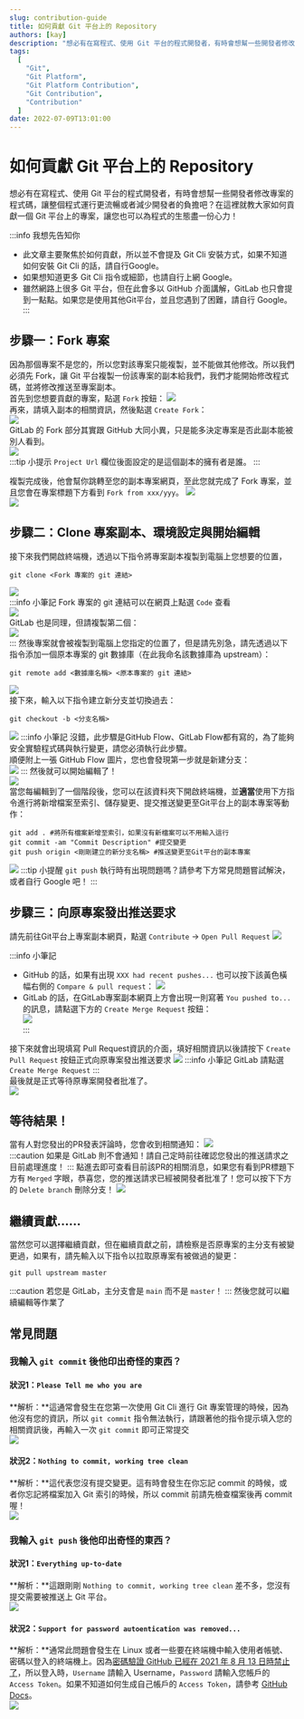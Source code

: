 ```yaml
---
slug: contribution-guide
title: 如何貢獻 Git 平台上的 Repository
authors: [kay]
description: "想必有在寫程式、使用 Git 平台的程式開發者，有時會想幫一些開發者修改專案的程式碼，讓整個程式運行更流暢或者減少開發者的負擔吧？在這裡就教大家如何貢獻一個 Git 平台上的專案，讓您也可以為程式的生態盡一份心力！"
tags:
  [
	"Git",
    "Git Platform",
    "Git Platform Contribution",
    "Git Contribution",
    "Contribution"
  ]
date: 2022-07-09T13:01:00
---
```


# 如何貢獻 Git 平台上的 Repository  
想必有在寫程式、使用 Git 平台的程式開發者，有時會想幫一些開發者修改專案的程式碼，讓整個程式運行更流暢或者減少開發者的負擔吧？在這裡就教大家如何貢獻一個 Git 平台上的專案，讓您也可以為程式的生態盡一份心力！  

:::info 我想先告知你
* 此文章主要聚焦於如何貢獻，所以並不會提及 Git Cli 安裝方式，如果不知道如何安裝 Git Cli 的話，請自行Google。
* 如果想知道更多 Git Cli 指令或細節，也請自行上網 Google。
* 雖然網路上很多 Git 平台，但在此會多以 GitHub 介面講解，GitLab 也只會提到一點點。如果您是使用其他Git平台，並且您遇到了困難，請自行 Google。
:::

## 步驟一：Fork 專案  
因為那個專案不是您的，所以您對該專案只能複製，並不能做其他修改。所以我們必須先 Fork，讓 Git 平台複製一份該專案的副本給我們，我們才能開始修改程式碼，並將修改推送至專案副本。  
首先到您想要貢獻的專案，點選 ``Fork`` 按鈕：
![](/img/Contribution-guide/GitHub/WhereForkButton.png)  
再來，請填入副本的相關資訊，然後點選 ``Create Fork``：  
![](/img/Contribution-guide/GitHub/WriteForkInformation.png)  
GitLab 的 Fork 部分其實跟 GitHub 大同小異，只是能多決定專案是否此副本能被別人看到。  
![](/img/Contribution-guide/GitLab/WriteForkInformation.png)  
:::tip 小提示
``Project Url`` 欄位後面設定的是這個副本的擁有者是誰。
:::

複製完成後，他會幫你跳轉至您的副本專案網頁，至此您就完成了 Fork 專案，並且您會在專案標題下方看到 ``Fork from xxx/yyy``。 
![](/img/Contribution-guide/GitHub/ForkFinished.png)  
![](/img/Contribution-guide/GitLab/ForkFinished.png)  

## 步驟二：Clone 專案副本、環境設定與開始編輯
接下來我們開啟終端機，透過以下指令將專案副本複製到電腦上您想要的位置，
```shell
git clone <Fork 專案的 git 連結>
```
![](/img/Contribution-guide/CloneProject.png)  
:::info 小筆記
Fork 專案的 git 連結可以在網頁上點選 ``Code`` 查看  
![](/img/Contribution-guide/GitHub/WhereCodeButton.png)  
GitLab 也是同理，但請複製第二個：  
![](/img/Contribution-guide/GitLab/WhereCodeButton.png)  
:::
然後專案就會被複製到電腦上您指定的位置了，但是請先別急，請先透過以下指令添加一個原本專案的 git 數據庫（在此我命名該數據庫為 upstream）：
```shell
git remote add <數據庫名稱> <原本專案的 git 連結>
```
![](/img/Contribution-guide/AddUpstream.png)  
接下來，輸入以下指令建立新分支並切換過去：
```shell
git checkout -b <分支名稱>
```
![](/img/Contribution-guide/ChangeToNewBranch.png) 
:::info 小筆記
沒錯，此步驟是GitHub Flow、GitLab Flow都有寫的，為了能夠安全實驗程式碼與執行變更，請您必須執行此步驟。   
順便附上一張 GitHub Flow 圖片，您也會發現第一步就是新建分支：  
![](https://ithelp.ithome.com.tw/upload/images/20191014/20072606oXfJwq4esS.jpg) 
:::
然後就可以開始編輯了！  
![](/img/Contribution-guide/StartContribution.png)  
當您每編輯到了一個階段後，您可以在該資料夾下開啟終端機，並**適當**使用下方指令進行將新增檔案至索引、儲存變更、提交推送變更至Git平台上的副本專案等動作：
```shell
git add . #將所有檔案新增至索引，如果沒有新檔案可以不用輸入這行
git commit -am "Commit Description" #提交變更
git push origin <剛剛建立的新分支名稱> #推送變更至Git平台的副本專案
```
![](/img/Contribution-guide/AddAndCommit.png) 
:::tip 小提醒
``git push`` 執行時有出現問題嗎？請參考下方常見問題嘗試解決，或者自行 Google 吧！
:::

## 步驟三：向原專案發出推送要求  
請先前往Git平台上專案副本網頁，點選 ``Contribute`` -> ``Open Pull Request``
![](/img/Contribution-guide/GitHub/WhereOpenPRButton.png)  

:::info 小筆記
* GitHub 的話，如果有出現 ``XXX had recent pushes...`` 也可以按下該黃色橫幅右側的 ``Compare & pull request``：
![](/img/Contribution-guide/CompareAndPRMessage.png)  
* GitLab 的話，在GitLab專案副本網頁上方會出現一則寫著 ``You pushed to...`` 的訊息，請點選下方的 ``Create Merge Request`` 按鈕：  
![](/img/Contribution-guide/GitLab/WhereOpenPRButton.png)  
:::

接下來就會出現填寫 Pull Request資訊的介面，填好相關資訊以後請按下 ``Create Pull Request`` 按鈕正式向原專案發出推送要求
![](/img/Contribution-guide/WritePRInformation.png)
:::info 小筆記
GitLab 請點選 ``Create Merge Request``
:::  
最後就是正式等待原專案開發者批准了。  
![](/img/Contribution-guide/WaitForMerge.png)  
## 等待結果！
當有人對您發出的PR發表評論時，您會收到相關通知：
![](/img/Contribution-guide/PRNotification.png)  
:::caution
如果是 GitLab 則不會通知！請自己定時前往確認您發出的推送請求之目前處理進度！
:::
點進去即可查看目前該PR的相關消息，如果您有看到PR標題下方有 ``Merged`` 字眼，恭喜您，您的推送請求已經被開發者批准了！您可以按下下方的 ``Delete branch`` 刪除分支！
![](/img/Contribution-guide/PRMerged.png)  

## 繼續貢獻......
當然您可以選擇繼續貢獻，但在繼續貢獻之前，請檢察是否原專案的主分支有被變更過，如果有，請先輸入以下指令以拉取原專案有被做過的變更：
```shell
git pull upstream master
```

:::caution
若您是 GitLab，主分支會是 ``main`` 而不是 ``master``！
:::
然後您就可以繼續編輯等作業了
## 常見問題
### 我輸入 ``git commit`` 後他印出奇怪的東西？
#### 狀況1：``Please Tell me who you are``
**解析：**這通常會發生在您第一次使用 Git Cli 進行 Git 專案管理的時候，因為他沒有您的資訊，所以 ``git commit`` 指令無法執行，請跟著他的指令提示填入您的相關資訊後，再輸入一次 ``git commit`` 即可正常提交  
![](/img/Contribution-guide/NoGlobalAccountError.png)  
#### 狀況2：``Nothing to commit, working tree clean``
**解析：**這代表您沒有提交變更。這有時會發生在你忘記 commit 的時候，或者你忘記將檔案加入 Git 索引的時候，所以 commit 前請先檢查檔案後再 commit 喔！  
![](/img/Contribution-guide/CommitWorkingTreeClean.png)  
### 我輸入 ``git push`` 後他印出奇怪的東西？
#### 狀況1：``Everything up-to-date``
**解析：**這跟剛剛 ``Nothing to commit, working tree clean`` 差不多，您沒有提交需要被推送上 Git 平台。  
![](/img/Contribution-guide/PushUpToDate.png)  
#### 狀況2：``Support for password autoentication was removed...``  
**解析：**通常此問題會發生在 Linux 或者一些要在終端機中輸入使用者帳號、密碼以登入的終端機上。因為[密碼驗證 GitHub 已經在 2021 年 8 月 13 日時禁止了](https://github.blog/2020-12-15-token-authentication-requirements-for-git-operations/)，所以登入時，``Username`` 請輸入 Username，``Password`` 請輸入您帳戶的 ``Access Token``。如果不知道如何生成自己帳戶的 ``Access Token``，請參考 [GitHub Docs](https://docs.github.com/en/authentication/keeping-your-account-and-data-secure/creating-a-personal-access-token)。  
![](/img/Contribution-guide/PasswordAuthError.png)  











